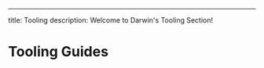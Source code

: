 ---
title: Tooling
description: Welcome to Darwin's Tooling Section!


# Tooling Guides

<Cards>
  <Card
    title="AlphaFold"
    icon="fa-solid fa-key"
    href="/api-reference"
  />
  <Card
    title="RFDiffusion"
    icon="fa-solid fa-stream"
    href="https://www.nextflow.io"
  />
  <Card
    title="FASTQC"
    icon="fa-solid fa-network-wired"
    href="https://snakemake.readthedocs.io/en/stable/"
  />
  <Card
    title="Cell Ranger"
    icon="fa-solid fa-toolbox"
    href="https://docs.python.org/3/"
  />
  <Card
    title="Seurat"
    icon="fa-solid fa-toolbox"
    href="https://docs.python.org/3/"
  />
</Cards>
